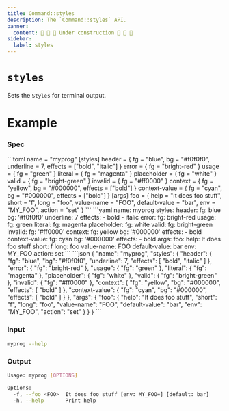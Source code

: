 ```yaml
---
title: Command::styles
description: The `Command::styles` API.
banner:
  content: 🚧 🚧 🚧 Under construction 🚧 🚧 🚧
sidebar:
  label: styles
---
```



# `styles` <LinkButton href="https://docs.rs/clap/latest/clap/struct.Command.html#method.styles" icon="open-book" variant="minimal"></LinkButton>

<Badge text="since 0.1.0" size="small" />

Sets the `Styles` for terminal output.

# Example

### Spec

<Tabs syncKey="format">
  <TabItem label="TOML">
```toml
name = "myprog"
[styles]
header = { fg = "blue", bg = "#f0f0f0", underline = 7, effects = ["bold", "italic"] }
error = { fg = "bright-red" }
usage = { fg = "green" }
literal = { fg = "magenta" }
placeholder = { fg = "white" }
valid = { fg = "bright-green" }
invalid = { fg = "#ff0000" }
context = { fg = "yellow", bg = "#000000", effects = ["bold"] }
context-value = { fg = "cyan", bg = "#000000", effects = ["bold"] }
[args]
foo = { help = "It does foo stuff", short = 'f', long = "foo", value-name = "FOO", default-value = "bar", env = "MY_FOO", action = "set" }
```
  </TabItem>
  <TabItem label="YAML">
```yaml
name: myprog
styles:
  header:
    fg: blue
    bg: '#f0f0f0'
    underline: 7
    effects:
    - bold
    - italic
  error:
    fg: bright-red
  usage:
    fg: green
  literal:
    fg: magenta
  placeholder:
    fg: white
  valid:
    fg: bright-green
  invalid:
    fg: '#ff0000'
  context:
    fg: yellow
    bg: '#000000'
    effects:
    - bold
  context-value:
    fg: cyan
    bg: '#000000'
    effects:
    - bold
args:
  foo:
    help: It does foo stuff
    short: f
    long: foo
    value-name: FOO
    default-value: bar
    env: MY_FOO
    action: set
```
  </TabItem>
  <TabItem label="JSON">
```json
{
  "name": "myprog",
  "styles": {
    "header": {
      "fg": "blue",
      "bg": "#f0f0f0",
      "underline": 7,
      "effects": [
        "bold",
        "italic"
      ]
    },
    "error": {
      "fg": "bright-red"
    },
    "usage": {
      "fg": "green"
    },
    "literal": {
      "fg": "magenta"
    },
    "placeholder": {
      "fg": "white"
    },
    "valid": {
      "fg": "bright-green"
    },
    "invalid": {
      "fg": "#ff0000"
    },
    "context": {
      "fg": "yellow",
      "bg": "#000000",
      "effects": [
        "bold"
      ]
    },
    "context-value": {
      "fg": "cyan",
      "bg": "#000000",
      "effects": [
        "bold"
      ]
    }
  },
  "args": {
    "foo": {
      "help": "It does foo stuff",
      "short": "f",
      "long": "foo",
      "value-name": "FOO",
      "default-value": "bar",
      "env": "MY_FOO",
      "action": "set"
    }
  }
}
```
  </TabItem>
</Tabs>

### Input

```bash
myprog --help
```

### Output

```bash
Usage: myprog [OPTIONS]

Options:
  -f, --foo <FOO>  It does foo stuff [env: MY_FOO=] [default: bar]
  -h, --help       Print help
```
